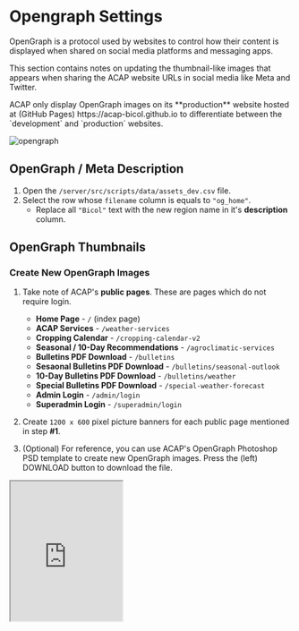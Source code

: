 
# Opengraph Settings

OpenGraph is a protocol used by websites to control how their content is displayed when shared on social media platforms and messaging apps.

This section contains notes on updating the thumbnail-like images that appears when sharing the ACAP website URLs in social media like Meta and Twitter.

<Callout type="info" emoji="ℹ️">
ACAP only display OpenGraph images on its **production** website hosted at (GitHub Pages) https://acap-bicol.github.io to differentiate between the `development` and `production` websites.
</Callout>

<br />

![opengraph](https://raw.githubusercontent.com/acaptutorials/acaptutorials.github.io/assets/images/meta/meta_opengraph.png)

## OpenGraph / Meta Description

<FileTree>
  <FileTree.Folder name="server" defaultOpen>
    <FileTree.Folder name="src" defaultOpen>
      <FileTree.Folder name="scripts" defaultOpen>
        <FileTree.Folder name="data" defaultOpen>
          <FileTree.File name="assets_dev.csv" />
        </FileTree.Folder>
      </FileTree.Folder>
    </FileTree.Folder>
  </FileTree.Folder>
</FileTree>

1. Open the `/server/src/scripts/data/assets_dev.csv` file.
2. Select the row whose `filename` column is equals to `"og_home"`.
   - Replace all `"Bicol"` text with the new region name in it's **description** column.

## OpenGraph Thumbnails

<Steps>

### Create New OpenGraph Images

1. Take note of ACAP's **public pages**. These are pages which do not require login.
   - **Home Page** - `/` (index page)
   - **ACAP Services** - `/weather-services`
   - **Cropping Calendar** - `/cropping-calendar-v2`
   - **Seasonal / 10-Day Recommendations** - `/agroclimatic-services`
   - **Bulletins PDF Download** - `/bulletins`
   - **Sesaonal Bulletins PDF Download** - `/bulletins/seasonal-outlook`
   - **10-Day Bulletins PDF Download** - `/bulletins/weather`
   - **Special Bulletins PDF Download** - `/special-weather-forecast`
   - **Admin Login** - `/admin/login`
   - **Superadmin Login** - `/superadmin/login`

2. Create `1200 x 600` pixel picture banners for each public page mentioned in step **#1**.

3. (Optional) For reference, you can use ACAP's OpenGraph Photoshop PSD template to create new OpenGraph images. Press the (left) DOWNLOAD button to download the file.

<iframe
  src="https://acaptutorials.github.io/assets-cms/cards/embed?id=1AzipjfUV5G4rNyYnE6h&ts=1722964533"
  width="200"
  height="250"
/>

4. A total of ten (10) new thumbnail files should be created, continuing from **step #2**. Let us use the Region 6 OpenGraph images **only as an example** to have preview samples of different OpenGraph images for each public page aside from Region 5. Press the (left) DOWNLOAD button to download and view the picture files.

   <Callout type="info" emoji="ℹ️">
   These are only examples. Regions can and should use OpenGraph images that match and sync with their regions.
   </Callout>

<iframe
  src="https://acaptutorials.github.io/assets-cms/cards/embed?id=l8K7JfYhPcD7LUu26EmJ&ts=1722965055"
  width="200"
  height="250"
/>

### Upload the OpenGraph Images

1. Upload the ten (10) new OpenGraph to an online storage or hosting site, carrying on from [Create New OpenGraph Images](#create-new-opengraph-images) **step #2**. The online URLs of region-specific thumbnails should be publicly accessible after upload.

   <Callout>
   ACAP uploaded its OpenGraph images in Firebase Storage.
   </Callout>

2. Take note of the images' online URL after upload.

### Replace the OpenGraph URLs

<FileTree>
  <FileTree.Folder name="server" defaultOpen>
    <FileTree.Folder name="src" defaultOpen>
      <FileTree.Folder name="scripts" defaultOpen>
        <FileTree.Folder name="data" defaultOpen>
          <FileTree.File name="assets_dev.csv" />
        </FileTree.Folder>
      </FileTree.Folder>
    </FileTree.Folder>
  </FileTree.Folder>
</FileTree>

1. Open and edit the `/server/src/scripts/data/assets_dev.csv` CSV file, preferably with Microsoft Excel or other software for editing tabular data, showing a visual overview of tables and columns.

2. Replace the URL values under the **`url`** "CSV" column of the rows whose `page` column values are `"og"` and whose `filename` column content starts with `"og_"` prefix with the new OpenGraph image URLs from [**Upload the OpenGraph Images - step #2**](#upload-the-opengraph-images)

   <Callout type="warning">
   Refer to the format, content, and structure of the `/server/src/scripts/data/assets_dev.csv` CSV file when replacing values.
   </Callout>

   | filename | page name | public page route |
   | --- | --- | --- |
   | og_home | Home Page | `/` |
   | og_services | ACAP Services | `/weather-services` |
   | og_calendar | Cropping Calendar | `/cropping-calendar-v2` |
   | og_recommendations | Seasonal / 10-Day Recommendations | `/agroclimatic-services` |
   | og_bulletins | Bulletins PDF Download | `/bulletins` |
   | og_bulletins_10day | 10-Day Bulletins PDF Download | `/bulletins/weather` |
   | og_bulletins_seasonal | Sesaonal Bulletins PDF Download | `/bulletins/seasonal-outlook` |
   | og_bulletins_typhoon | Special Bulletins PDF Download | `/special-weather-forecast` |
   | og_admin | Admin Login | `/admin/login` |
   | og_superadmin | Superadmin Login  | `/superadmin/login` |

### Upload the New OpenGraph URLs

Upload the new OpenGraph URLs (in the `assets_dev.csv` CSV file) to the `development` and `production` Firestore database.

1. Update the server `.env` file with the **production** Firebase variables: `FIREBASE_SERVICE_ACC` and `FIREBASE_PRIVATE_KEY`.
2. Run the server NPM script:
   ```bash copy
   npm run seed:11_assets
   ```
3. Update the server `.env` file with the **development** Firebase variables: `FIREBASE_SERVICE_ACC` and `FIREBASE_PRIVATE_KEY`.
4. Re-run the NPM script on **step #2**.
5. Deploy to the `production` environment (after deploying first to the `development` environment since this is part of the deployment process) to view the updates on the live production site.

### Confirm the New OpenGraph Images

1. Load the `production` website on a browser tab after successfully deploying to the production environment on the **Upload the New OpenGraph URLs - step #5**.

2. **Inspect** the web page elements by right-clicking on the page and then selecting the **Inspect** option.

3. Look for the `<meta>` property `property="og:image"` under the `<head>` tag. Its `content` attribute should contain the OpenGraph image URL encoded in the `assets_dev.csv` CSV file. For example:
   ```html copy
   <meta property="og:image" content="https://firebasestorage.googleapis.com/v0/b/amia-cis-dev.appspot.com/o/media%2Fimages%2Fopengraph%2F1200x600%2Fog_home_1200.png?alt=media&token=51f9241c-45da-456e-9906-677c2f8fe93a">
   ```

   ![opegraph-meta-tag](https://raw.githubusercontent.com/acaptutorials/acaptutorials.github.io/assets/images/opengraph_meta_tag.png)

4. Share one of the public web pages in social media, for example, in a Meta (Facebook) post. Observe if the new Opengraph thumbnails are visible.

   ![social-share](https://raw.githubusercontent.com/acaptutorials/acaptutorials.github.io/assets/images/opengraph_social_share.png)

   <Callout>
   New OpenGraph thumbnails may take some time to display the latest pictures from some image hosting providers, such as Firebase Storage, depending on its server settings for `maxAge` in seconds, even if its new OpenGrapgh image URL is already visible in the `<meta>` tag from **step #3**.
   </Callout>

</Steps>
